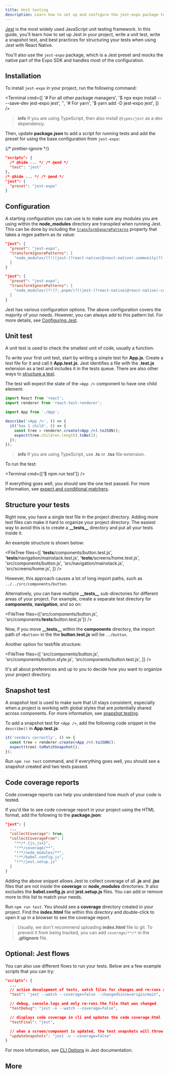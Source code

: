 ```yaml
---
title: Unit testing
description: Learn how to set up and configure the jest-expo package to write unit tests and snapshot tests for a project.
---
```



[Jest](https://jestjs.io) is the most widely used JavaScript unit testing framework. In this guide, you'll learn how to set up Jest in your project, write a unit test, write a snapshot test, and best practices for structuring your tests when using Jest with React Native.

You'll also use the `jest-expo` package, which is a Jest preset and mocks the native part of the Expo SDK and handles most of the configuration.

## Installation

To install `jest-expo` in your project, run the following command:

<Terminal
  cmd={[
    '# For all other package managers',
    '$ npx expo install -- --save-dev jest-expo jest',
    '',
    '# For yarn',
    '$ yarn add -D jest-expo jest',
  ]}
/>

> **info** If you are using TypeScript, then also install `@types/jest` as a dev dependency.

Then, update **package.json** to add a script for running tests and add the preset for using the base configuration from `jest-expo`:

{/* prettier-ignore */}
```json package.json
"scripts": {
  /* @hide ... */ /* @end */
  "test": "jest"
},
/* @hide ... */ /* @end */
"jest": {
  "preset": "jest-expo"
}
```

## Configuration

A starting configuration you can use is to make sure any modules you are using within the **node_modules** directory are transpiled when running Jest. This can be done by including the [`transformIgnorePatterns`](https://jestjs.io/docs/configuration#transformignorepatterns-arraystring) property that takes a regex pattern as its value:

<Tabs>

<Tab label="npm/Yarn">

```json package.json
"jest": {
  "preset": "jest-expo",
  "transformIgnorePatterns": [
    "node_modules/(?!((jest-)?react-native|@react-native(-community)?)|expo(nent)?|@expo(nent)?/.*|@expo-google-fonts/.*|react-navigation|@react-navigation/.*|@unimodules/.*|unimodules|sentry-expo|native-base|react-native-svg)"
  ]
}
```

</Tab>

<Tab label="pnpm">

```json package.json
"jest": {
  "preset": "jest-expo",
  "transformIgnorePatterns": [
    "node_modules/(?!(?:.pnpm/)?((jest-)?react-native|@react-native(-community)?|expo(nent)?|@expo(nent)?/.*|@expo-google-fonts/.*|react-navigation|@react-navigation/.*|@unimodules/.*|unimodules|sentry-expo|native-base|react-native-svg))"
  ]
}
```

</Tab>

</Tabs>

Jest has various configuration options. The above configuration covers the majority of your needs. However, you can always add to this pattern list. For more details, see [Configuring Jest](https://jestjs.io/docs/configuration).

## Unit test

A unit test is used to check the smallest unit of code, usually a function.

To write your first unit test, start by writing a simple test for **App.js**. Create a test file for it and call it **App.test.js**. Jest identifies a file with the **.test.js** extension as a test and includes it in the tests queue. There are also other ways to [structure a test](#structure-your-tests).

The test will expect the state of the `<App />` component to have one child element:

```jsx App.test.js
import React from 'react';
import renderer from 'react-test-renderer';

import App from './App';

describe('<App />', () => {
  it('has 1 child', () => {
    const tree = renderer.create(<App />).toJSON();
    expect(tree.children.length).toBe(1);
  });
});
```

> **info** If you are using TypeScript, use **.ts** or **.tsx** file extension.

To run the test:

<Terminal cmd={['$ npm run test']} />

If everything goes well, you should see the one test passed. For more information, see [expect and conditional matchers](https://jestjs.io/docs/en/expect).

## Structure your tests

Right now, you have a single test file in the project directory. Adding more test files can make it hard to organize your project directory. The easiest way to avoid this is to create a **\_\_tests\_\_** directory and put all your tests inside it.

An example structure is shown below:

<FileTree
  files={[
    '__tests__/components/button.test.js',
    '__tests__/navigation/mainstack.test.js',
    '__tests__/screens/home.test.js',
    'src/components/button.js',
    'src/navigation/mainstack.js',
    'src/screens/home.js',
  ]}
/>

However, this approach causes a lot of long import paths, such as `../../src/components/button`.

Alternatively, you can have multiple **\_\_tests\_\_** sub-directories for different areas of your project. For example, create a separate test directory for **components**, **navigation**, and so on:

<FileTree files={['src/components/button.js', 'src/components/__tests__/button.test.js']} />

Now, if you move **\_\_tests\_\_** within the **components** directory, the import path of `<Button>` in the the **button.test.js** will be `../button`.

Another option for test/file structure:

<FileTree
  files={[
    'src/components/button.js',
    'src/components/button.style.js',
    'src/components/button.test.js',
  ]}
/>

It's all about preferences and up to you to decide how you want to organize your project directory.

## Snapshot test

A snapshot test is used to make sure that UI stays consistent, especially when a project is working with global styles that are potentially shared across components. For more information, see [snapshot testing](https://jestjs.io/docs/en/snapshot-testing).

To add a snapshot test for `<App />`, add the following code snippet in the `describe()` in **App.test.js**:

```jsx App.test.js
it('renders correctly', () => {
  const tree = renderer.create(<App />).toJSON();
  expect(tree).toMatchSnapshot();
});
```

Run `npm run test` command, and if everything goes well, you should see a snapshot created and two tests passed.

## Code coverage reports

Code coverage reports can help you understand how much of your code is tested.

If you'd like to see code coverage report in your project using the HTML format, add the following to the **package.json**:

```json package.json
"jest": {
  ...
  "collectCoverage": true,
  "collectCoverageFrom": [
    "**/*.{js,jsx}",
    "!**/coverage/**",
    "!**/node_modules/**",
    "!**/babel.config.js",
    "!**/jest.setup.js"
  ]
}
```

Adding the above snippet allows Jest to collect coverage of all **.js** and **.jsx** files that are not inside the **coverage** or **node_modules** directories. It also excludes the **babel.config.js** and **jest.setup.js** files. You can add or remove more to this list to match your needs.

Run `npm run test`. You should see a **coverage** directory created in your project. Find the **index.html** file within this directory and double-click to open it up in a browser to see the coverage report.

> Usually, we don't recommend uploading **index.html** file to git. To prevent it from being tracked, you can add `coverage/**/*` in the **.gitignore** file.

## Optional: Jest flows

You can also use different flows to run your tests. Below are a few example scripts that you can try:

```json package.json
"scripts": {
  ...
  // active development of tests, watch files for changes and re-runs all tests
  "test": "jest --watch --coverage=false --changedSince=origin/main",

  // debug, console.logs and only re-runs the file that was changed
  "testDebug": "jest -o --watch --coverage=false",

  // displays code coverage in cli and updates the code coverage html
  "testFinal": "jest",

  // when a screen/component is updated, the test snapshots will throw an error, this updates them
  "updateSnapshots": "jest -u --coverage=false"
}
```

For more information, see [CLI Options](https://jestjs.io/docs/en/cli) in Jest documentation.

## More

<BoxLink
  title="React Native Testing library"
  description="You can also use React Native Testing Library that provides testing utilities that encourage good testing practices and works with Jest."
  href="https://github.com/callstack/react-native-testing-library"
  Icon={GithubIcon}
/>

<BoxLink
  title="Testing configuration for Expo Router"
  description="Learn how to create integration tests for your app when using Expo Router."
  href="/router/reference/testing/"
  Icon={BookOpen02Icon}
/>

